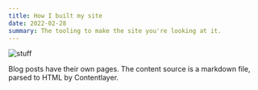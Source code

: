 ```yaml
---
title: How I built my site
date: 2022-02-28
summary: The tooling to make the site you're looking at it.
---
```


<Img src="/images/favicon.png" alt="stuff" width={100} height={100} />

Blog posts have their own pages. The content source is a markdown file, parsed to HTML by Contentlayer.
